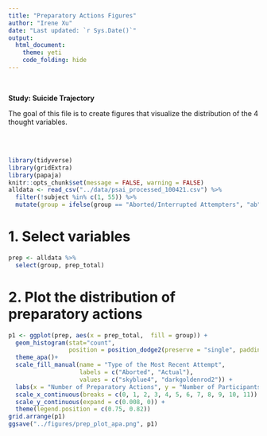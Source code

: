 ```yaml
---
title: "Preparatory Actions Figures"
author: "Irene Xu"
date: "Last updated: `r Sys.Date()`"
output:
  html_document:
    theme: yeti
    code_folding: hide
---
```

<br/>

**Study: Suicide Trajectory**    

The goal of this file is to create figures that visualize the distribution of the 4 thought variables.

<br/>
<br/>
```r
library(tidyverse)
library(gridExtra)
library(papaja)
knitr::opts_chunk$set(message = FALSE, warning = FALSE)
alldata <- read_csv("../data/psai_processed_100421.csv") %>%
  filter(!subject %in% c(1, 55)) %>%
  mutate(group = ifelse(group == "Aborted/Interrupted Attempters", "ab", "at"))
```

# 1. Select variables  
```r
prep <- alldata %>%
  select(group, prep_total)
```

# 2. Plot the distribution of preparatory actions
```r
p1 <- ggplot(prep, aes(x = prep_total,  fill = group)) +
  geom_histogram(stat="count", 
                 position = position_dodge2(preserve = "single", padding = 0.1)) +
  theme_apa()+
  scale_fill_manual(name = "Type of the Most Recent Attempt",
                    labels = c("Aborted", "Actual"),
                    values = c("skyblue4", "darkgoldenrod2")) +
  labs(x = "Number of Preparatory Actions", y = "Number of Participants") +
  scale_x_continuous(breaks = c(0, 1, 2, 3, 4, 5, 6, 7, 8, 9, 10, 11)) +
  scale_y_continuous(expand = c(0.008, 0)) +
  theme(legend.position = c(0.75, 0.82)) 
grid.arrange(p1)
ggsave("../figures/prep_plot_apa.png", p1)
```


